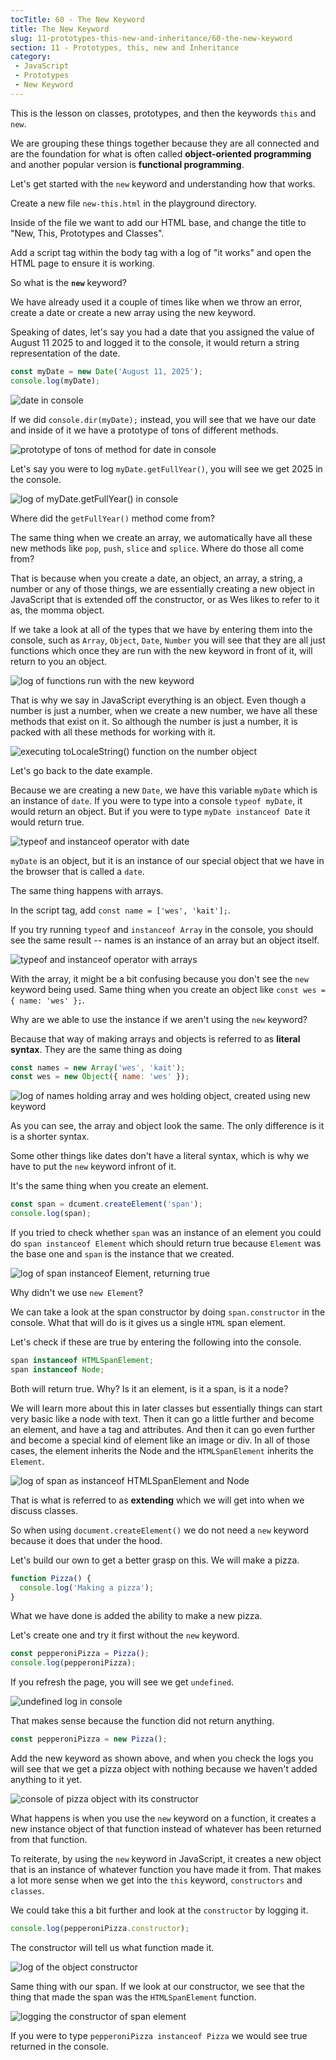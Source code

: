 ```yaml
---
tocTitle: 60 - The New Keyword
title: The New Keyword
slug: 11-prototypes-this-new-and-inheritance/60-the-new-keyword
section: 11 - Prototypes, this, new and Inheritance
category:
 - JavaScript
 - Prototypes
 - New Keyword
---
```


This is the lesson on classes, prototypes, and then the keywords `this` and `new`.

We are grouping these things together because they are all connected and are the foundation for what is often called **object-oriented programming** and another popular version is **functional programming**.

Let's get started with the `new` keyword and understanding how that works.

Create a new file `new-this.html` in the playground directory.

Inside of the file we want to add our HTML base, and change the title to "New, This, Prototypes and Classes".

Add a script tag within the body tag with a log of "it works" and open the HTML page to ensure it is working.

So what is the **`new`** keyword?

We have already used it a couple of times like when we throw an error, create a date or create a new array using the new keyword.

Speaking of dates, let's say you had a date that you assigned the value of August 11 2025 to and logged it to the console, it would return a string representation of the date.

```js
const myDate = new Date('August 11, 2025');
console.log(myDate);
```

![date in console](./903.png)

If we did `console.dir(myDate);` instead, you will see that we have our date and inside of it we have a prototype of tons of different methods.

![prototype of tons of method for date in console](./904.png)

Let's say you were to log `myDate.getFullYear()`, you will see we get 2025 in the console.

![log of myDate.getFullYear() in console](./905.png)

Where did the `getFullYear()` method come from?

The same thing when we create an array, we automatically have all these new methods like `pop`, `push`, `slice` and `splice`. Where do those all come from?

That is because when you create a date, an object, an array, a string, a number or any of those things, we are essentially creating a new object in JavaScript that is extended off the constructor, or as Wes likes to refer to it as, the momma object.

If we take a look at all of the types that we have by entering them into the console, such as `Array`, `Object`, `Date`, `Number`  you will see that they are all just functions which once they are run with the new keyword in front of it, will return to you an object.

![log of functions run with the new keyword](./906.png)

That is why we say in JavaScript everything is an object. Even though a number is just a number, when we create a new number, we have all these methods that exist on it. So although the number is just a number, it is packed with all these methods for working with it.

![executing toLocaleString() function on the number object](./907.png)

Let's go back to the date example.

Because we are creating a new `Date`, we have this variable `myDate` which is an instance of `date`. If you were to type into a console `typeof myDate`, it would return an object. But if you were to type `myDate instanceof Date` it would return true.

![typeof and instanceof operator with date](./908.png)

`myDate` is an object, but it is an instance of our special object that we have in the browser that is called a `date`.

The same thing happens with arrays.

In the script tag, add `const name = ['wes', 'kait'];`.

If you try running `typeof` and `instanceof Array` in the console, you should see the same result -- names is an instance of an array but an object itself.

![typeof and instanceof operator with arrays](./909.png)

With the array, it might be a bit confusing because you don't see the `new` keyword being used. Same thing when you create an object like `const wes = { name: 'wes' };`.

Why are we able to use the instance if we aren't using the `new` keyword?

Because that way of making arrays and objects is referred to as **literal syntax**. They are the same thing as doing

```js
const names = new Array('wes', 'kait');
const wes = new Object({ name: 'wes' });
```

![log of names holding array and wes holding object, created using new keyword](./910.png)

As you can see, the array and object look the same. The only difference is it is a shorter syntax.

Some other things like dates don't have a literal syntax, which is why we have to put the `new` keyword infront of it.

It's the same thing when you create an element.

```js
const span = dcument.createElement('span');
console.log(span);
```

If you tried to check whether `span` was an instance of an element you could do `span instanceof Element` which should return true because `Element` was the base one and `span` is the instance that we created.

![log of span instanceof Element, returning true](./911.png)

Why didn't we use `new Element`?

We can take a look at the span constructor by doing `span.constructor` in the console.
What that will do is it gives us a single `HTML` span element.

Let's check if these are true by entering the following into the console.

```js
span instanceof HTMLSpanElement;
span instanceof Node;
```

Both will return true. Why? Is it an element, is it a span, is it a node?

We will learn more about this in later classes but essentially things can start very basic like a node with text. Then it can go a little further and become an element, and have a tag and attributes. And then it can go even further and become a special kind of element like an image or div. In all of those cases, the element inherits the Node and the `HTMLSpanElement` inherits the `Element`.

![log of span as instanceof HTMLSpanElement and Node](./912.png)

That is what is referred to as **extending** which we will get into when we discuss classes.

So when using `document.createElement()` we do not need a `new` keyword because it does that under the hood.

Let's build our own to get a better grasp on this. We will make a pizza.

```js
function Pizza() {
  console.log('Making a pizza');
}
```

What we have done is added the ability to make a new pizza.

Let's create one and try it first without the `new` keyword.

```js
const pepperoniPizza = Pizza();
console.log(pepperoniPizza);
```

If you refresh the page, you will see we get `undefined`.

![undefined log in console](./914.png)

That makes sense because the function did not return anything.

```js
const pepperoniPizza = new Pizza();
```

Add the new keyword as shown above, and when you check the logs you will see that we get a pizza object with nothing because we haven't added anything to it yet.

![console of pizza object with its constructor](./915.png)

What happens is when you use the `new` keyword on a function, it creates a new instance object of that function instead of whatever has been returned from that function.

To reiterate, by using the `new` keyword in JavaScript, it creates a new object that is an instance of whatever function you have made it from. That makes a lot more sense when we get into the `this` keyword, `constructors` and `classes`.

We could take this a bit further and look at the `constructor` by logging it.

```js
console.log(pepperoniPizza.constructor);
```

The constructor will tell us what function made it.

![log of the object constructor](./916.png)

Same thing with our span. If we look at our constructor, we see that the thing that made the span was the `HTMLSpanElement` function.

![logging the constructor of span element](./917.png)

If you were to type `pepperoniPizza instanceof Pizza` we would see true returned in the console.
